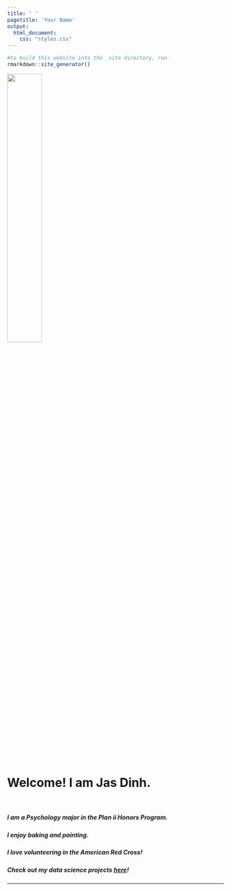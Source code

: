 ```yaml
---
title: ' '
pagetitle: 'Your Name'
output: 
  html_document: 
    css: "styles.css"
---
```


```R
#to build this website into the _site directory, run
rmarkdown::site_generator()
```
 
<img src="avatar.jpg" style=width:40% class="img-circle">

<br>

# Welcome! I am Jas Dinh. 
  
</br>

##### I am a Psychology major in the Plan ii Honors Program.

##### I enjoy baking and painting. 

##### I love volunteering in the American Red Cross!  

##### Check out my data science projects [here](https://j-dinh.github.io/portfolio)!

---
